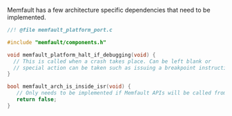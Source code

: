 Memfault has a few architecture specific dependencies that need to be implemented.

```c
//! @file memfault_platform_port.c

#include "memfault/components.h"

void memfault_platform_halt_if_debugging(void) {
  // This is called when a crash takes place. Can be left blank or
  // special action can be taken such as issuing a breakpoint instruction
}

bool memfault_arch_is_inside_isr(void) {
   // Only needs to be implemented if Memfault APIs will be called from ISRs
   return false;
}
```